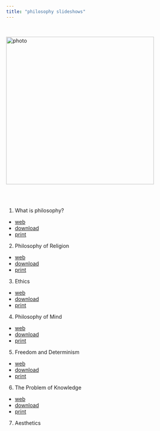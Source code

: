 ```yaml
---
title: "philosophy slideshows"
---
```


<br>

![photo](images/g-3.jpg){class="photo" width=400px}\


<br><br>

1. What is philosophy?
- [web](https://gwmatthews.github.io/philosophy-slideshows/01-phl110-slides.html)
- [download](https://gwmatthews.github.io/philosophy-slideshows/pdf/01-phl110-slides.pdf)
- [print](https://gwmatthews.github.io/philosophy-slideshows/pdf/01-phl110-handout.pdf)
2. Philosophy of Religion
- [web](https://gwmatthews.github.io/philosophy-slideshows/02-phl110-slides.html)
- [download](https://gwmatthews.github.io/philosophy-slideshows/pdf/02-phl110-slides.pdf)
- [print](https://gwmatthews.github.io/philosophy-slideshows/pdf/02-phl110-handout.pdf)
3. Ethics
- [web](https://gwmatthews.github.io/philosophy-slideshows/03-phl110-slides.html)
- [download](https://gwmatthews.github.io/philosophy-slideshows/pdf/03-phl110-slides.pdf)
- [print](https://gwmatthews.github.io/philosophy-slideshows/pdf/03-phl110-handout.pdf)
4. Philosophy of Mind
- [web](https://gwmatthews.github.io/philosophy-slideshows/04-phl110-slides.html)
- [download](https://gwmatthews.github.io/philosophy-slideshows/pdf/04-phl110-slides.pdf)
- [print](https://gwmatthews.github.io/philosophy-slideshows/pdf/04-phl110-handout.pdf)
5. Freedom and Determinism
- [web](https://gwmatthews.github.io/philosophy-slideshows/05-phl110-slides.html)
- [download](https://gwmatthews.github.io/philosophy-slideshows/pdf/05-phl110-slides.pdf)
- [print](https://gwmatthews.github.io/philosophy-slideshows/pdf/05-phl110-handout.pdf)
6. The Problem of Knowledge
- [web](https://gwmatthews.github.io/philosophy-slideshows/06-phl110-slides.html)
- [download](https://gwmatthews.github.io/philosophy-slideshows/pdf/06-phl110-slides.pdf)
- [print](https://gwmatthews.github.io/philosophy-slideshows/pdf/06-phl110-handout.pdf)
7. Aesthetics
<!-- - [web](https://gwmatthews.github.io/philosophy-slideshows/07-phl110-slides.html)
- [download](https://gwmatthews.github.io/philosophy-slideshows/pdf/07-phl110-slides.pdf)
- [print](https://gwmatthews.github.io/philosophy-slideshows/pdf/07-phl110-handout.pdf) -->


